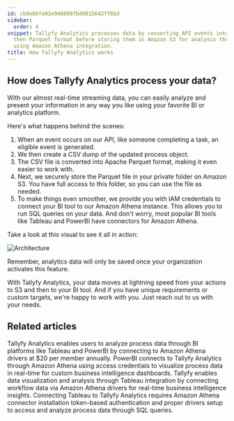 ```yaml
---
id: cb8e6bfe01e948698fbd9015642ff6bd
sidebar:
  order: 4
snippet: Tallyfy Analytics processes data by converting API events into CSV files
  then Parquet format before storing them in Amazon S3 for analysis through BI tools
  using Amazon Athena integration.
title: How Tallyfy Analytics works
---
```


## How does Tallyfy Analytics process your data?

With our almost real-time streaming data, you can easily analyze and present your information in any way you like using your favorite BI or analytics platform.

Here's what happens behind the scenes:

1. When an event occurs on our API, like someone completing a task, an eligible event is generated.
2. We then create a CSV dump of the updated process object.
3. The CSV file is converted into Apache Parquet format, making it even easier to work with.
4. Next, we securely store the Parquet file in your private folder on Amazon S3. You have full access to this folder, so you can use the file as needed.
5. To make things even smoother, we provide you with IAM credentials to connect your BI tool to our Amazon Athena instance. This allows you to run SQL queries on your data. And don't worry, most popular BI tools like Tableau and PowerBI have connectors for Amazon Athena.

Take a look at this visual to see it all in action:

![Architecture](https://screenshots.tallyfy.com/file-8BhMH6hz3y.png)

Remember, analytics data will only be saved once your organization activates this feature.

With Tallyfy Analytics, your data moves at lightning speed from your actions to S3 and then to your BI tool. And if you have unique requirements or custom targets, we're happy to work with you. Just reach out to us with your needs.


## Related articles
<CardGrid>
<LinkTitleCard header="<b>Integrations > Tallyfy Analytics</b>" href="/products/pro/integrations/analytics/" > Tallyfy Analytics enables users to analyze process data through BI platforms like Tableau and PowerBI by connecting to Amazon Athena drivers at $20 per member annually. </LinkTitleCard>
<LinkTitleCard header="<b>Analytics > PowerBI</b>" href="/products/pro/integrations/analytics/powerbi/" > PowerBI connects to Tallyfy Analytics through Amazon Athena using access credentials to visualize process data in real-time for custom business intelligence dashboards. </LinkTitleCard>
<LinkTitleCard header="<b>Analytics > Tableau</b>" href="/products/pro/integrations/analytics/tableau/" > Tallyfy enables data visualization and analysis through Tableau integration by connecting workflow data via Amazon Athena drivers for real-time business intelligence insights. </LinkTitleCard>
<LinkTitleCard header="<b>Tableau > Connect Tableau to Tallyfy</b>" href="/products/pro/integrations/analytics/tableau/how-can-i-connect-tableau-to-my-tallyfy-data/" > Connecting Tableau to Tallyfy Analytics requires Amazon Athena connector installation token-based authentication and proper drivers setup to access and analyze process data through SQL queries. </LinkTitleCard>
</CardGrid>